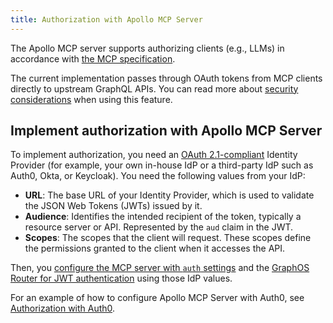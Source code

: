 ```yaml
---
title: Authorization with Apollo MCP Server
---
```


The Apollo MCP server supports authorizing clients (e.g., LLMs) in accordance with [the MCP specification](https://modelcontextprotocol.io/specification/2025-06-18/basic/authorization).

The current implementation passes through OAuth tokens from MCP clients directly to upstream GraphQL APIs. You can read more about [security considerations](/apollo-mcp-server/limitations#oauth-token-passthrough) when using this feature.

## Implement authorization with Apollo MCP Server

To implement authorization, you need an [OAuth 2.1-compliant](https://oauth.net/2.1/) Identity Provider (for example, your own in-house IdP or a third-party IdP such as Auth0, Okta, or Keycloak). You need the following values from your IdP:

- **URL**: The base URL of your Identity Provider, which is used to validate the JSON Web Tokens (JWTs) issued by it.
- **Audience**: Identifies the intended recipient of the token, typically a resource server or API. Represented by the `aud` claim in the JWT.
- **Scopes**: The scopes that the client will request. These scopes define the permissions granted to the client when it accesses the API.

Then, you [configure the MCP server with `auth` settings](/apollo-mcp-server/config-file#auth) and the [GraphOS Router for JWT authentication](/graphos/routing/security/jwt) using those IdP values.

For an example of how to configure Apollo MCP Server with Auth0, see [Authorization with Auth0](/apollo-mcp-server/guides/auth-auth0).